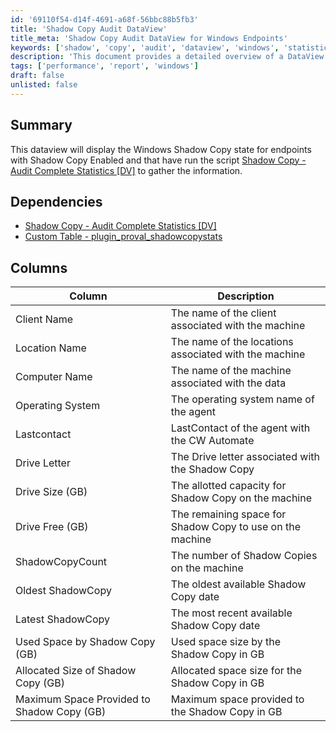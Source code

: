 ```yaml
---
id: '69110f54-d14f-4691-a68f-56bbc88b5fb3'
title: 'Shadow Copy Audit DataView'
title_meta: 'Shadow Copy Audit DataView for Windows Endpoints'
keywords: ['shadow', 'copy', 'audit', 'dataview', 'windows', 'statistics']
description: 'This document provides a detailed overview of a DataView that displays the Windows Shadow Copy state for endpoints with Shadow Copy enabled. It includes information gathered from the Shadow Copy - Audit Complete Statistics script and outlines the necessary dependencies, as well as the columns available in the DataView.'
tags: ['performance', 'report', 'windows']
draft: false
unlisted: false
---
```

## Summary

This dataview will display the Windows Shadow Copy state for endpoints with Shadow Copy Enabled and that have run the script [Shadow Copy - Audit Complete Statistics [DV]](https://proval.itglue.com/DOC-5078775-7751337) to gather the information.

## Dependencies

- [Shadow Copy - Audit Complete Statistics [DV]](https://proval.itglue.com/DOC-5078775-7751337)
- [Custom Table - plugin_proval_shadowcopystats](https://proval.itglue.com/DOC-5078775-8157668)

## Columns

| Column                                   | Description                                                            |
|------------------------------------------|------------------------------------------------------------------------|
| Client Name                              | The name of the client associated with the machine                     |
| Location Name                            | The name of the locations associated with the machine                  |
| Computer Name                            | The name of the machine associated with the data                       |
| Operating System                         | The operating system name of the agent                                 |
| Lastcontact                              | LastContact of the agent with the CW Automate                          |
| Drive Letter                             | The Drive letter associated with the Shadow Copy                       |
| Drive Size (GB)                         | The allotted capacity for Shadow Copy on the machine                   |
| Drive Free (GB)                         | The remaining space for Shadow Copy to use on the machine              |
| ShadowCopyCount                          | The number of Shadow Copies on the machine                             |
| Oldest ShadowCopy                        | The oldest available Shadow Copy date                                   |
| Latest ShadowCopy                        | The most recent available Shadow Copy date                              |
| Used Space by Shadow Copy (GB)          | Used space size by the Shadow Copy in GB                               |
| Allocated Size of Shadow Copy (GB)      | Allocated space size for the Shadow Copy in GB                         |
| Maximum Space Provided to Shadow Copy (GB)| Maximum space provided to the Shadow Copy in GB                       |












